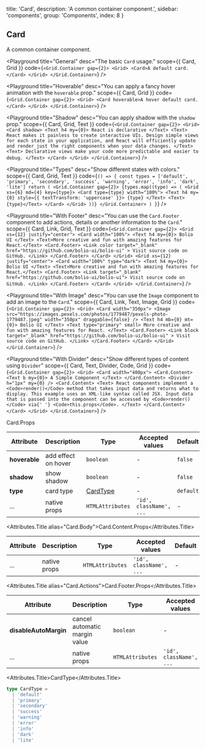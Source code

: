 
  title: 'Card',
  description: 'A common container component.',
  sidebar: 'components',
  group: 'Components',
  index: 8
}

## Card

A common container component.

<Playground
  title="General"
  desc="The basic `Card` usage."
  scope={{ Card, Grid }}
  code={`
<Grid.Container gap={2}>
  <Grid>
    <Card>A default card.</Card>
  </Grid>
</Grid.Container>
`}
/>

<Playground
  title="Hoverable"
  desc="You can apply a fancy hover animation with the `hoverable` prop."
  scope={{ Card, Grid }}
  code={`
<Grid.Container gap={2}>
  <Grid>
    <Card hoverable>A hover default card.</Card>
  </Grid>
</Grid.Container>
`}
/>

<Playground
  title="Shadow"
  desc="You can apply shadow with the `shadow` prop."
  scope={{ Card, Grid, Text }}
  code={`
<Grid.Container gap={2}>
  <Grid>
    <Card shadow>
      <Text h4 my={0}>
        React is declarative
      </Text>
      <Text>
        React makes it painless to create interactive UIs. Design simple views
        for each state in your application, and React will efficiently update
        and render just the right components when your data changes.
      </Text>
      <Text>
        Declarative views make your code more predictable and easier to debug.
      </Text>
    </Card>
  </Grid>
</Grid.Container>
`}
/>

<Playground
  title="Types"
  desc="Show different states with colors."
  scope={{ Card, Grid, Text }}
  code={`
() => {
  const types = ['default', 'primary', 'secondary', 'success', 'warning', 'error', 'info', 'dark', 'lite']
  return (
    <Grid.Container gap={2}>
      {types.map((type) => (
        <Grid xs={6} md={4} key={type}>
          <Card type={type} width="100%">
            <Text h4 my={0} style={{ textTransform: 'uppercase' }}>
              {type}
            </Text>
            <Text>{type}</Text>
          </Card>
        </Grid>
      ))}
    </Grid.Container>
  )
}
`}
/>

<Playground
  title="With Footer"
  desc="You can use the `Card.Footer` component to add actions, details or another information to the `Card`."
  scope={{ Card, Link, Grid, Text }}
  code={`
<Grid.Container gap={2}>
  <Grid xs={12} justify="center">
    <Card width="100%">
      <Text h4 my={0}>
        Bolio UI
      </Text>
      <Text>More creative and fun with amazing features for React.</Text>
      <Card.Footer>
        <Link
          color
          target="_blank"
          href="https://github.com/bolio-ui/bolio-ui"
        >
          Visit source code on GitHub.
        </Link>
      </Card.Footer>
    </Card>
  </Grid>
  <Grid xs={12} justify="center">
    <Card width="100%" type="dark">
      <Text h4 my={0}>
        Bolio UI
      </Text>
      <Text>More creative and fun with amazing features for React.</Text>
      <Card.Footer>
        <Link target="_blank" href="https://github.com/bolio-ui/bolio-ui">
          Visit source code on GitHub.
        </Link>
      </Card.Footer>
    </Card>
  </Grid>
</Grid.Container>
`}
/>

<Playground
  title="With Image"
  desc="You can use the `Image` component to add an image to the `Card`."
  scope={{ Card, Link, Text, Image, Grid }}
  code={`
<Grid.Container gap={2}>
  <Grid>
    <Card width="350px">
      <Image
        src="https://images.pexels.com/photos/1779487/pexels-photo-1779487.jpeg"
        width="350px"
        draggable={false}
      />
      <Text h4 mb={0} mt={0}>
        Bolio UI
      </Text>
      <Text type="primary" small>
        More creative and fun with amazing features for React.
      </Text>
      <Card.Footer>
        <Link
          block
          target="_blank"
          href="https://github.com/bolio-ui/bolio-ui"
        >
          Visit source code on GitHub.
        </Link>
      </Card.Footer>
    </Card>
  </Grid>
</Grid.Container>
`}
/>

<Playground
  title="With Divider"
  desc="Show different types of content using `Divider`"
  scope={{ Card, Text, Divider, Code, Grid }}
  code={`
<Grid.Container gap={2}>
  <Grid>
    <Card width="400px">
      <Card.Content>
        <Text b my={0}>
          A Simple Component
        </Text>
      </Card.Content>
      <Divider h="1px" my={0} />
      <Card.Content>
        <Text>
          React components implement a <Code>render()</Code> method that takes
          input data and returns what to display. This example uses an
          XML-like syntax called JSX. Input data that is passed into the
          component can be accessed by <Code>render()</Code> via{' '}
          <Code>this.props</Code>.
        </Text>
      </Card.Content>
    </Card>
  </Grid>
</Grid.Container>
`}
/>

<Attributes edit="/pages/docs/components/card.mdx">
<Attributes.Title>Card.Props</Attributes.Title>

| Attribute     | Description         | Type                  | Accepted values         | Default   |
| ------------- | ------------------- | --------------------- | ----------------------- | --------- |
| **hoverable** | add effect on hover | `boolean`             | -                       | `false`   |
| **shadow**    | show shadow         | `boolean`             | -                       | `false`   |
| **type**      | card type           | [CardType](#cardtype) | -                       | `default` |
| ...           | native props        | `HTMLAttributes`      | `'id', className', ...` | -         |

<Attributes.Title alias="Card.Body">Card.Content.Props</Attributes.Title>

| Attribute | Description  | Type             | Accepted values         | Default |
| --------- | ------------ | ---------------- | ----------------------- | ------- |
| ...       | native props | `HTMLAttributes` | `'id', className', ...` | -       |

<Attributes.Title alias="Card.Actions">Card.Footer.Props</Attributes.Title>

| Attribute             | Description                   | Type             | Accepted values         | Default |
| --------------------- | ----------------------------- | ---------------- | ----------------------- | ------- |
| **disableAutoMargin** | cancel automatic margin value | `boolean`        | -                       | `false` |
| ...                   | native props                  | `HTMLAttributes` | `'id', className', ...` | -       |

<Attributes.Title>CardType</Attributes.Title>

```ts
type CardType =
  | 'default'
  | 'primary'
  | 'secondary'
  | 'success'
  | 'warning'
  | 'error'
  | 'info'
  | 'dark'
  | 'lite'
```

</Attributes>

